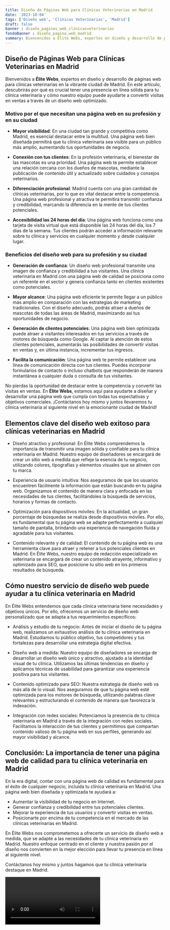```yaml
---
title: Diseño de Páginas Web para Clínicas Veterinarias en Madrid
date: '2023-10-04'
tags: ['Diseño web', 'Clínicas Veterinarias', 'Madrid']
draft: false
banner : diseño_paginas_web_clínicasveterinarias
fondoBanner : diseño_pagina_web_madrid
summary: Bienvenidos a Élite Webs, expertos en diseño y desarrollo de páginas web para clínicas veterinarias en la vibrante ciudad de Madrid. En este artículo, descubrirás por qué es crucial tener una presencia en línea sólida para tu clínica veterinaria y cómo nuestro equipo puede ayudarte a convertir visitas en ventas a través de un diseño web optimizado.
---
```


## Diseño de Páginas Web para Clínicas Veterinarias en Madrid

Bienvenidos a **Élite Webs**, expertos en diseño y desarrollo de páginas web para clínicas veterinarias en la vibrante ciudad de Madrid. En este artículo, descubrirás por qué es crucial tener una presencia en línea sólida para tu clínica veterinaria y cómo nuestro equipo puede ayudarte a convertir visitas en ventas a través de un diseño web optimizado.

### Motivo por el que necesitan una página web en su profesión y en su ciudad

- **Mayor visibilidad**: En una ciudad tan grande y competitiva como Madrid, es esencial destacar entre la multitud. Una página web bien diseñada permitirá que tu clínica veterinaria sea visible para un público más amplio, aumentando tus oportunidades de negocio.

- **Conexión con tus clientes**: En la profesión veterinaria, el bienestar de las mascotas es una prioridad. Una página web te permite establecer una relación cercana con los dueños de mascotas, mediante la publicación de contenido útil y actualizado sobre cuidados y consejos veterinarios.

- **Diferenciación profesional**: Madrid cuenta con una gran cantidad de clínicas veterinarias, por lo que es vital destacar entre la competencia. Una página web profesional y atractiva te permitirá transmitir confianza y credibilidad, marcando la diferencia en la mente de tus clientes potenciales.

- **Accesibilidad las 24 horas del día**: Una página web funciona como una tarjeta de visita virtual que está disponible las 24 horas del día, los 7 días de la semana. Tus clientes podrán acceder a información relevante sobre tu clínica y servicios en cualquier momento y desde cualquier lugar.

### Beneficios del diseño web para su profesión y su ciudad

- **Generación de confianza**: Un diseño web profesional transmite una imagen de confianza y credibilidad a tus visitantes. Una clínica veterinaria en Madrid con una página web de calidad se posiciona como un referente en el sector y genera confianza tanto en clientes existentes como potenciales.

- **Mayor alcance**: Una página web eficiente te permite llegar a un público más amplio en comparación con las estrategias de marketing tradicionales. Con el diseño adecuado, podrás atraer a dueños de mascotas de todas las áreas de Madrid, maximizando así tus oportunidades de negocio.

- **Generación de clientes potenciales**: Una página web bien optimizada puede atraer a visitantes interesados en tus servicios a través de motores de búsqueda como Google. Al captar la atención de estos clientes potenciales, aumentarás las posibilidades de convertir visitas en ventas y, en última instancia, incrementar tus ingresos.

- **Facilita la comunicación**: Una página web te permite establecer una línea de comunicación directa con tus clientes. Puedes incorporar formularios de contacto o incluso chatbots que responderán de manera instantánea a cualquier duda o consulta de tus visitantes.

No pierdas la oportunidad de destacar entre la competencia y convertir las visitas en ventas. En **Élite Webs**, estamos aquí para ayudarte a diseñar y desarrollar una página web que cumpla con todas tus expectativas y objetivos comerciales. ¡Contáctanos hoy mismo y juntos llevaremos tu clínica veterinaria al siguiente nivel en la emocionante ciudad de Madrid!

<GifSeo />

<Cta />

## Elementos clave del diseño web exitoso para clínicas veterinarias en Madrid

- Diseño atractivo y profesional: En Élite Webs comprendemos la importancia de transmitir una imagen sólida y confiable para tu clínica veterinaria en Madrid. Nuestro equipo de diseñadores se encargará de crear un sitio web a medida que refleje la esencia de tu negocio, utilizando colores, tipografías y elementos visuales que se alineen con tu marca.

- Experiencia de usuario intuitiva: Nos aseguramos de que los usuarios encuentren fácilmente la información que están buscando en tu página web. Organizamos el contenido de manera clara y enfocada en las necesidades de tus clientes, facilitándoles la búsqueda de servicios, horarios y formas de contacto.

- Optimización para dispositivos móviles: En la actualidad, un gran porcentaje de búsquedas se realiza desde dispositivos móviles. Por ello, es fundamental que tu página web se adapte perfectamente a cualquier tamaño de pantalla, brindando una experiencia de navegación fluida y agradable para tus visitantes.

- Contenido relevante y de calidad: El contenido de tu página web es una herramienta clave para atraer y retener a tus potenciales clientes en Madrid. En Élite Webs, nuestro equipo de redacción especializado en veterinaria se encargará de crear un contenido atrayente, informativo y optimizado para SEO, que posicione tu sitio web en los primeros resultados de búsqueda.

## Cómo nuestro servicio de diseño web puede ayudar a tu clínica veterinaria en Madrid

En Élite Webs entendemos que cada clínica veterinaria tiene necesidades y objetivos únicos. Por ello, ofrecemos un servicio de diseño web personalizado que se adapta a tus requerimientos específicos:

- Análisis y estudio de tu negocio: Antes de iniciar el diseño de tu página web, realizamos un exhaustivo análisis de tu clínica veterinaria en Madrid. Estudiamos tu público objetivo, tus competidores y tus fortalezas para desarrollar una estrategia digital efectiva.

- Diseño web a medida: Nuestro equipo de diseñadores se encarga de desarrollar un diseño web único y atractivo, ajustado a la identidad visual de tu clínica. Utilizamos las últimas tendencias en diseño y aplicamos técnicas de usabilidad para garantizar una experiencia positiva para tus visitantes.

- Contenido optimizado para SEO: Nuestra estrategia de diseño web va más allá de lo visual. Nos aseguramos de que tu página web esté optimizada para los motores de búsqueda, utilizando palabras clave relevantes y estructurando el contenido de manera que favorezca la indexación.

- Integración con redes sociales: Potenciamos la presencia de tu clínica veterinaria en Madrid a través de la integración con redes sociales. Facilitamos la interacción de tus clientes y permitimos que compartan contenido valioso de tu página web en sus perfiles, generando así mayor visibilidad y alcance.

## Conclusión: La importancia de tener una página web de calidad para tu clínica veterinaria en Madrid

En la era digital, contar con una página web de calidad es fundamental para el éxito de cualquier negocio, incluida tu clínica veterinaria en Madrid. Una página web bien diseñada y optimizada te ayudará a:

- Aumentar la visibilidad de tu negocio en Internet.
- Generar confianza y credibilidad entre tus potenciales clientes.
- Mejorar la experiencia de tus usuarios y convertir visitas en ventas.
- Posicionarte por encima de tu competencia en el mercado de las clínicas veterinarias en Madrid.

En Élite Webs nos comprometemos a ofrecerte un servicio de diseño web a medida, que se adapte a las necesidades de tu clínica veterinaria en Madrid. Nuestro enfoque centrado en el cliente y nuestra pasión por el diseño nos convierten en la mejor elección para llevar tu presencia en línea al siguiente nivel.

Contáctanos hoy mismo y juntos hagamos que tu clínica veterinaria destaque en Madrid.

<Video />

<CtaBot job='Clínicas Veterinarias' city='Madrid'/>

<Gmaps query='Madrid+españa+maps' />